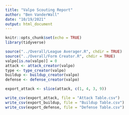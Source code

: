```yaml
---
title: "Valpo Scouting Report"
author: "Ben VanderWall"
date: "10/19/2021"
output: html_document
---
```


```r
knitr::opts_chunk$set(echo = TRUE)
library(tidyverse)
```

```r
source("../Overall/League Averager.R", chdir = TRUE)
source("../Overall/Form Creator.R", chdir = TRUE)
valpo[is.na(valpo)] = 0
attack <- attack_creator(valpo)
type <- type_creator(valpo)
buildup <- buildup_creator(valpo)
defense <- defense_creator(valpo)

export_attack <- slice(attack, c(1, 4, 3, 9))

write_csv(export_attack, file = "Attack Table.csv")
write_csv(export_buildup, file = "Buildup Table.csv")
write_csv(export_defense, file = "Defense Table.csv")
```

